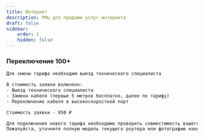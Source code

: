 ```yaml
---
title: Интернет
description: РМы для продажи услуг интернета
draft: false
sidebar:
    order: 1
    hidden: false
---
```



### Переключение 100+
<CardGrid stagger={false}>
    <LinkCard title="План подключения"
                        href="https://clever.ertelecom.ru/content/space/4/folder/635/article/13578/page/0"
                        description="План подключения в базе знаний" target="_blank"/>
    <LinkCard title="Цены ПС по городам"
                        href="https://clever.ertelecom.ru/content/space/4/folder/634/article/6366"
                        description="Открыть цены ПС по городам в базе знаний" target="_blank"/>
</CardGrid>

```txt
Для смены тарифа необходим выезд технического специалиста

В стоимость заявки включено:
- Выезд технического специалиста
- Замена кабеля (первые 5 метров бесплатно, далее по тарифу)
- Переключение кабеля в высокоскоростной порт

Стоимость заявки - 950 ₽

Для подключения нового тарифа необходимо проверить совместимость вашего роутера
Пожалуйста, уточните полную модель текущего роутера или фотографию наклейки с его задней панели 🙏
```